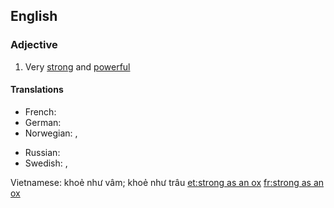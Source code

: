 ==English==

===Adjective===
{{head|en|adjective|head=as [[strong]] as an [[ox]]}}

# {{context|simile|lang=en}} Very [[strong]] and [[powerful]]

====Translations====
{{trans-top|very strong and powerful}}
* French: {{t+|fr|fort comme un Turc}}
* German: {{t|de|stark wie ein Ochse}}
* Norwegian: {{t|no|sterk som en bjørn}}, {{t+|no|sterk som en okse}}
{{trans-mid}}
* Russian: {{t|ru|силён как бык|tr=siljón kak byk|sc=Cyrl}}
* Swedish: {{t|sv|stark som en björn}}, {{t|sv|stark som en oxe}}
{{trans-bottom}}
Vietnamese: khoẻ như vâm; khoẻ như trâu
[[et:strong as an ox]]
[[fr:strong as an ox]]